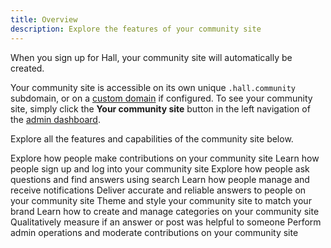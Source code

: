 ```yaml
---
title: Overview
description: Explore the features of your community site
---
```


When you sign up for Hall, your community site will automatically be created. 

Your community site is accessible on its own unique `.hall.community` subdomain, or on a [custom domain](/custom-domains) if configured. To see your community site, simply click the **Your community site** button in the left navigation of the [admin dashboard](https://dashboard.usehall.com).

Explore all the features and capabilities of the community site below.

<CardGroup cols={2}>
<Card
  title="Posts and comments"
  href="/posts-and-comments"
>
Explore how people make contributions on your community site
</Card>
<Card
  title="Sign up and log in"
  href="/member-authentication"
>
Learn how people sign up and log into your community site
</Card>
<Card
  title="Search"
  href="/search"
>
Explore how people ask questions and find answers using search
</Card>
<Card
  title="Notifications"
  href="/notifications"
>
Learn how people manage and receive notifications
</Card>
<Card
  title="Answer engine"
  href="/answer-engine"
>
Deliver accurate and reliable answers to people on your community site
</Card>
<Card
  title="Customization"
  href="/customization"
>
Theme and style your community site to match your brand
</Card>
<Card
  title="Categories"
  href="/categories"
>
Learn how to create and manage categories on your community site
</Card>
<Card
  title="Helpfulness survey"
  href="/helpfulness-survey"
>
Qualitatively measure if an answer or post was helpful to someone
</Card>
<Card
  title="Moderation"
  href="/moderation"
>
Perform admin operations and moderate contributions on your community site
</Card>
</CardGroup>